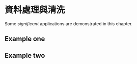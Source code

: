 # 資料處理與清洗 {#manipulation}

Some _significant_ applications are demonstrated in this chapter.

## Example one

## Example two
